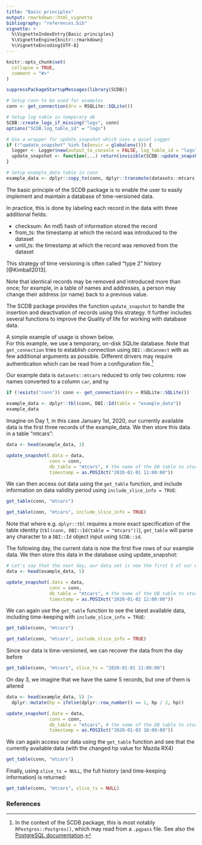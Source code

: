 ```yaml
---
title: "Basic principles"
output: rmarkdown::html_vignette
bibliography: "references.bib"
vignette: >
  %\VignetteIndexEntry{Basic principles}
  %\VignetteEngine{knitr::rmarkdown}
  %\VignetteEncoding{UTF-8}
---
```


```r
knitr::opts_chunk$set(
  collapse = TRUE,
  comment = "#>"
)
```

```r
suppressPackageStartupMessages(library(SCDB))

# Setup conn to be used for examples
conn <- get_connection(drv = RSQLite::SQLite())

# Setup log table in temporary db
SCDB::create_logs_if_missing("logs", conn)
options("SCDB.log_table_id" = "logs")

# Use a wrapper for update_snapshot which uses a quiet Logger
if (!"update_snapshot" %in% ls(envir = globalenv())) {
  logger <- Logger$new(output_to_console = FALSE, log_table_id = "logs", log_conn = conn)
  update_snapshot <- function(...) return(invisible(SCDB::update_snapshot(logger = logger, ...)))
}

# Setup example_data table in conn
example_data <- dplyr::copy_to(conn, dplyr::transmute(datasets::mtcars, car = rownames(mtcars), hp), overwrite = TRUE)
```
The basic principle of the SCDB package is to enable the user to easily implement and maintain a database of time-versioned data.

In practice, this is done by labeling each record in the data with three additional fields:

* checksum: An md5 hash of information stored the record
* from\_ts: the timestamp at which the record was introduced to the dataset
* until\_ts: the timestamp at which the record was removed from the dataset

This strategy of time versioning is often called "type 2" history [@Kimball2013].

Note that identical records may be removed and introduced more than once; for example, in a table of names and addresses, a person may change their address (or name) back to a previous value.

The SCDB package provides the function `update_snapshot` to handle the insertion and deactivation of records using this strategy.
It further includes several functions to improve the Quality of life for working with database data.

A simple example of usage is shown below.<br/>
For this example, we use a temporary, on-disk SQLite database.
Note that `get_connection` tries to establish connection using `DBI::dbConnect` with as few additional arguments as possible.
Different drivers may require authentication which can be read from a configuration file.^[
In the context of the SCDB package, this is most notably `RPostgres::Postgres()`, which may read from a `.pgpass` file.
See also the [PostgreSQL documentation](https://www.postgresql.org/docs/current/libpq-pgpass.html).
]

Our example data is `datasets::mtcars` reduced to only two columns: row names converted to a column `car`, and `hp`
```r
if (!exists("conn")) conn <- get_connection(drv = RSQLite::SQLite())

example_data <- dplyr::tbl(conn, DBI::Id(table = "example_data"))
example_data
```

Imagine on Day 1, in this case January 1st, 2020, our currently available data is the first three records of the example_data.
We then store this data in a table "mtcars":
```r
data <- head(example_data, 3)

update_snapshot(.data = data,
                conn = conn,
                db_table = "mtcars", # the name of the DB table to store the data in
                timestamp = as.POSIXct("2020-01-01 11:00:00"))
```

We can then access out data using the `get_table` function, and include information on data validity period using `include_slice_info = TRUE`:
```r
get_table(conn, "mtcars")

get_table(conn, "mtcars", include_slice_info = TRUE)
```
Note that where e.g. `dplyr::tbl` requires a more exact specification of the table identity (`tbl(conn, DBI::Id(table = "mtcars"))`), `get_table` will parse any character to a `DBI::Id` object input using `SCDB::id`.

The following day, the current data is now the first five rows of our example data.
We then store this data in the database using update_snapshot:

```r
# Let's say that the next day, our data set is now the first 5 of our example data
data <- head(example_data, 5)

update_snapshot(.data = data,
                conn = conn,
                db_table = "mtcars", # the name of the DB table to store the data in
                timestamp = as.POSIXct("2020-01-02 12:00:00"))
```
We can again use the `get_table` function to see the latest available data, including time-keeping with `include_slice_info = TRUE`:
```r
get_table(conn, "mtcars")

get_table(conn, "mtcars", include_slice_info = TRUE)
```

Since our data is time-versioned, we can recover the data from the day before
```r
get_table(conn, "mtcars", slice_ts = "2020-01-01 11:00:00")
```

On day 3, we imagine that we have the same 5 records, but one of them is altered

```r
data <- head(example_data, 5) |>
  dplyr::mutate(hp = ifelse(dplyr::row_number() == 1, hp / 2, hp))

update_snapshot(.data = data,
                conn = conn,
                db_table = "mtcars", # the name of the DB table to store the data in
                timestamp = as.POSIXct("2020-01-03 10:00:00"))
```

We can again access our data using the `get_table` function and see that the currently
available data (with the changed hp value for Mazda RX4)
```r
get_table(conn, "mtcars")
```

Finally, using `slice_ts = NULL`, the full history (and time-keeping information) is returned:
```r
get_table(conn, "mtcars", slice_ts = NULL)
```

### References
